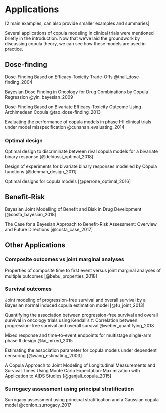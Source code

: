 
# Applications

[2 main examples, can also provide smaller examples and summaries]

Several applications of copula modeling in clinical trials were mentioned briefly in the introduction. Now that we've laid the groundwork by discussing copula theory, we can see how these models are used in practice.

## Dose-finding

Dose-Finding Based on Efficacy-Toxicity Trade-Offs
@thall_dose-finding_2004

Bayesian Dose Finding in Oncology for Drug Combinations by Copula Regression @yin_bayesian_2009

Dose-Finding Based on Bivariate Efficacy-Toxicity Outcome Using Archimedean Copula @tao_dose-finding_2013

Evaluating the performance of copula models in phase I-II clinical trials under model misspecification
@cunanan_evaluating_2014

### Optimal design
Optimal design to discriminate between rival copula models for a bivariate binary response [@deldossi_optimal_2018]

Design of experiments for bivariate binary responses modelled by Copula functions [@denman_design_2011]

Optimal designs for copula models [@perrone_optimal_2016]

## Benefit-Risk

Bayesian Joint Modelling of Benefit and Bisk in Drug Development
[@costa_bayesian_2018]

The Case for a Bayesian Approach to Benefit-Risk Assessment: Overview and Future Directions
[@costa_case_2017]


## Other Applications

### Composite outcomes vs joint marginal analyses

Properties of composite time to first event versus joint marginal analyses of multiple outcomes
[@bebu_properties_2018]

### Survival outcomes 

Joint modeling of progression-free survival and overall survival by a Bayesian normal induced copula estimation model
[@fu_joint_2013]

<!--NOTE: need to change title in bibtex library to exclude unicode tau -->
Quantifying the association between progression-free survival and overall survival in oncology trials using Kendall's $\tau$: Correlation between progression-free survival and overall survival
@weber_quantifying_2018

Mixed response and time-to-event endpoints for multistage single-arm phase II design
@lai_mixed_2015

Estimating the association parameter for copula models under dependent censoring [@wang_estimating_2003]

A Copula Approach to Joint Modeling of Longitudinal Measurements and Survival Times Using Monte Carlo Expectation-Maximization with Application to AIDS Studies [@ganjali_copula_2015]

<!--
- as alternative to frailty?
(Find book 'The Frailty Model'?) 
-->

### Surrogacy assessment using principal stratification

Surrogacy assessment using principal stratification and a Gaussian copula model
@conlon_surrogacy_2017

<!--
case-control/paired study??

ENAR topic - Operating Characteristics of Bayesian Joint Benefit-Risk Copula Models
-->